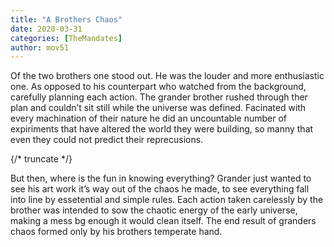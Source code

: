 ```yaml
---
title: "A Brothers Chaos"
date: 2020-03-31
categories: [TheMandates]
author: mov51
---
```


Of the two brothers one stood out. He was the louder and more enthusiastic one. As opposed to his counterpart who watched from the background, carefully planning each action. The grander brother rushed through ther plan and couldn’t sit still while the universe was defined. Facinated with every machination of their nature he did an uncountable number of expiriments that have altered the world they were building, so manny that even they could not predict their reprecusions.

{/* truncate */}

But then, where is the fun in knowing everything? Grander just wanted to see his art work it’s way out of the chaos he made, to see everything fall into line by essetential and simple rules. Each action taken carelessly by the brother was intended to sow the chaotic energy of the early universe, making a mess bg enough it would clean itself. The end result of granders chaos formed only by his brothers temperate hand.
